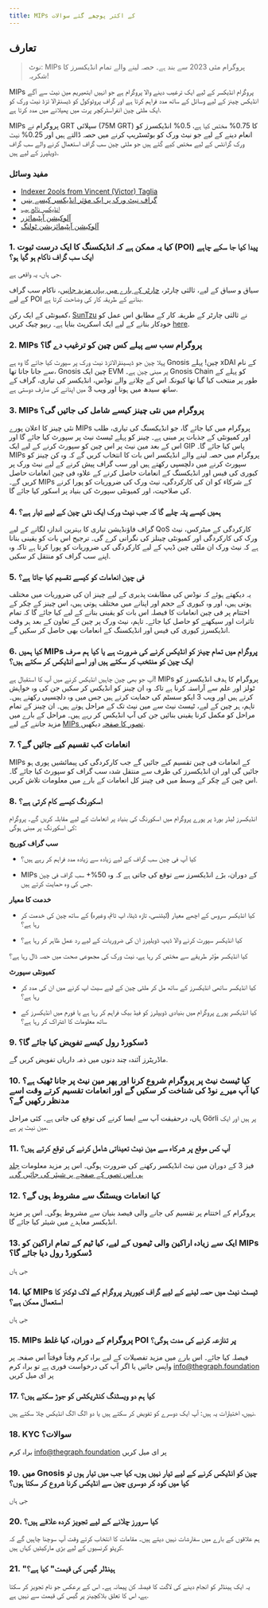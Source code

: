 ```yaml
---
title: MIPs کے اکثر پوچھے گئے سوالات
---
```


## تعارف

> نوٹ: MIPs پروگرام مئی 2023 سے بند ہے۔ حصہ لینے والے تمام انڈیکسرز کا شکریہ!

MIPs پروگرام انڈیکسر کے لیے ایک ترغیب دینے والا پروگرام ہے جو انہیں ایتھیریم مین نیٹ سے آگے انڈیکس چینز کے لیے وسائل کے ساتھ مدد فراہم کرتا ہے اور گراف پروٹوکول کو ڈیسنٹرالا ئزڈ نیٹ ورک کو ایک ملٹی چین انفراسٹرکچر پرت میں پھیلانے میں مدد کرتا ہے.

MIPs پروگرام نے GRT سپلائی (75M GRT) کا 0.75% مختص کیا ہے، 0.5% انڈیکسرز کو انعام دینے کے لیے جو نیٹ ورک کو بوٹسٹریپ کرنے میں حصہ ڈالتے ہیں اور 0.25% نیٹ ورک گرانٹس کے لیے مختص کیے گئے ہیں جو ملٹی چین سب گراف استعمال کرنے والے سب گراف ڈویلپرز کے لیے ہیں.

### مفید وسائل

- [Indexer 2ools from Vincent (Victor) Taglia](https://indexer-2ools.vincenttaglia.com/#/)
- [گراف نیٹ ورک پر ایک مؤثر انڈیکسر کیسے بنیں](https://thegraph.com/blog/how-to-become-indexer/)
- [انڈیکسر نالج ہب](https://thegraph.academy/indexers/)
- [آلوکیشن آپٹیمائزر](https://github.com/graphprotocol/allocationopt.jl)
- [آلوکیشن آپٹیمائزیشن ٹولنگ](https://github.com/anyblockanalytics/thegraph-allocation-optimization/)

### 1. کیا یہ ممکن ہے کہ انڈیکسنگ کا ایک درست ثبوت (POI) پیدا کیا جا سکے چاہے ایک سب گراف ناکام ہو گیا ہو؟

جی ہاں، یہ واقعی ہے.

سیاق و سباق کے لیے، ثالثی چارٹر، [چارٹر کے بارے میں یہاں مزید جانیں](https://hackmd.io/@4Ln8SAS4RX-505bIHZTeRw/BJcHzpHDu#Abstract)، ناکام سب گراف کے لیے POI بنانے کے طریقہ کار کی وضاحت کرتا ہے.

کمیونٹی کے ایک رکن، [SunTzu](https://github.com/suntzu93) نے ثالثی چارٹر کے طریقہ کار کے مطابق اس عمل کو خودکار بنانے کے لیے ایک اسکرپٹ بنایا ہے۔ ریپو چیک کریں [here](https://github.com/suntzu93/get_valid_poi_subgraph).

### 2. MIPs پروگرام سب سے پہلے کس چین کو ترغیب دے گا؟

پہلا چین جو ڈیسینٹرالائزڈ نیٹ ورک پر سپورٹ کیا جائے گا وہ ہے Gnosis چین! پہلے xDAI کے نام سے جانا جاتا تھا، Gnosis چین ایک EVM پر مبنی چین ہے۔ Gnosis Chain کو پہلے کے طور پر منتخب کیا گیا تھا کیونکہ اس کے چلانے والے نوڈس، انڈیکسر کی تیاری، گراف کے ساتھ سیدھ میں ہونا اور ویب 3 میں اپنانے کی صارف دوستی ہے.

### 3. MIPs پروگرام میں نئی ​​چینز کیسے شامل کی جائیں گی؟

نئی چینز کا اعلان پورے MIPs پروگرام میں کیا جائے گا، جو انڈیکسنگ کی تیاری، طلب اور کمیونٹی کے جذبات پر مبنی ہے۔ چینز کو پہلے ٹیسٹ نیٹ پر سپورٹ کیا جائے گا اور اس کے بعد مین نیٹ پر اس چین کو سپورٹ کرنے کے لیے ایک GIP پاس کیا جائے گا۔ MIPs پروگرام میں حصہ لینے والے انڈیکسر اس بات کا انتخاب کریں گے کہ وہ کن چینز کو سپورٹ کرنے میں دلچسپی رکھتے ہیں اور سب گراف پیش کرنے کے لیے نیٹ ورک پر کیوری کی فیس اور انڈیکسنگ کے انعامات حاصل کرنے کے علاوہ فی چین انعامات حاصل کریں گے۔ MIPs کے شرکاء کو ان کی کارکردگی، نیٹ ورک کی ضروریات کو پورا کرنے کی صلاحیت، اور کمیونٹی سپورٹ کی بنیاد پر اسکور کیا جائے گا.

### 4. ہمیں کیسے پتہ چلے گا کہ جب نیٹ ورک ایک نئی چین کے لیے تیار ہے؟

گراف فاؤنڈیشن تیاری کا بہترین اندازہ لگانے کے لیے QoS کارکردگی کے میٹرکس، نیٹ ورک کی کارکردگی اور کمیونٹی چینلز کی نگرانی کرے گی۔ ترجیح اس بات کو یقینی بنانا ہے کہ نیٹ ورک ان ملٹی چین ڈیپ کے لیے کارکردگی کی ضروریات کو پورا کرتا ہے تاکہ وہ اپنے سب گراف کو منتقل کر سکیں.

### 5. فی چین انعامات کو کیسے تقسیم کیا جاتا ہے؟

یہ دیکھتے ہوئے کہ نوڈس کی مطابقت پذیری کے لیے چینز ان کی ضروریات میں مختلف ہوتی ہیں، اور وہ کیوری کے حجم اور اپنانے میں مختلف ہوتی ہیں، اس چینز کے چکر کے اختتام پر فی چین انعامات کا فیصلہ اس بات کو یقینی بنانے کے لیے کیا جائے گا کہ تمام تاثرات اور سیکھنے کو حاصل کیا جائے۔ تاہم، نیٹ ورک پر چین کے تعاون کے بعد ہر وقت انڈیکسرز کیوری کی فیس اور انڈیکسنگ کے انعامات بھی حاصل کر سکیں گے.

### 6. کیا ہمیں MIPs پروگرام میں تمام چینز کو انڈیکس کرنے کی ضرورت ہے یا کیا ہم صرف ایک چین کو منتخب کر سکتے ہیں اور اسے انڈیکس کر سکتے ہیں؟

آپ جو بھی چین چاہیں انڈیکس کرنے میں آپ کا استقبال ہے! MIPs پروگرام کا ہدف انڈیکسرز کو ٹولز اور علم سے آراستہ کرنا ہے تاکہ وہ ان چینز کو انڈیکس کر سکیں جن کی وہ خواہش کرتے ہیں اور ویب 3 ایکو سسٹم کی حمایت کرتے ہیں جس میں وہ دلچسپی رکھتے ہیں۔ تاہم، ہر چین کے لیے، ٹیسٹ نیٹ سے مین نیٹ تک کے مراحل ہوتے ہیں۔ ان چینز کے تمام مراحل کو مکمل کرنا یقینی بنائیں جن کی آپ انڈیکس کر رہے ہیں۔ مراحل کے بارے میں مزید جاننے کے لیے [MIPs تصور کا صفحہ](https://thegraphfoundation.notion.site/MIPs-Home-911e1187f1d94d12b247317265f81059) دیکھیں.

### 7. انعامات کب تقسیم کیے جائیں گے؟

MIPs کے انعامات فی چین تقسیم کیے جائیں گے جب کارکردگی کی پیمائشیں پوری ہو جائیں گی اور ان انڈیکسرز کی طرف سے منتقل شدہ سب گراف کو سپورٹ کیا جائے گا۔ اس چین کے چکر کے وسط میں فی چینز کل انعامات کے بارے میں معلومات تلاش کریں.

### 8. اسکورنگ کیسے کام کرتی ہے؟

انڈیکسرز لیڈر بورڈ پر پورے پروگرام میں اسکورنگ کی بنیاد پر انعامات کے لیے مقابلہ کریں گے۔ پروگرام کی اسکورنگ پر مبنی ہوگی:

**سب گراف کوریج**

- کیا آپ فی چین سب گراف کے لیے زیادہ سے زیادہ مدد فراہم کر رہے ہیں؟

- MIPs کے دوران، بڑے انڈیکسرز سے توقع کی جاتی ہے کہ وہ 50%+ سب گراف فی چین جس کی وہ حمایت کرتے ہیں.

**خدمت کا معیار**

- کیا انڈیکسر سروس کے اچھے معیار (لیٹنسی، تازہ ڈیٹا، اپ ٹائم، وغیرہ) کے ساتھ چین کی خدمت کر رہا ہے؟

- کیا انڈیکسر سپورٹ کرنے والا ڈیپ ڈویلپرز ان کی ضروریات کے لیے رد عمل ظاہر کر رہا ہے؟

کیا انڈیکسر مؤثر طریقے سے مختص کر رہا ہے، نیٹ ورک کی مجموعی صحت میں حصہ ڈال رہا ہے؟

**کمیونٹی سپورٹ**

- کیا انڈیکسر ساتھی انڈیکسرز کے ساتھ مل کر ملٹی چین کے لیے سیٹ اپ کرنے میں ان کی مدد کر رہا ہے؟

- کیا انڈیکسر پورے پروگرام میں بنیادی ڈویپلرز کو فیڈ بیک فراہم کر رہا ہے یا فورم میں انڈیکسرز کے ساتھ معلومات کا اشتراک کر رہا ہے؟

### 9. ڈسکورڈ رول کیسے تفویض کیا جائے گا؟

ماڈریٹرز آئندہ چند دنوں میں ذمہ داریاں تفویض کریں گے.

### 10. کیا ٹیسٹ نیٹ پر پروگرام شروع کرنا اور پھر مین نیٹ پر جانا ٹھیک ہے؟ کیا آپ میرے نوڈ کی شناخت کر سکیں گے اور انعامات تقسیم کرتے وقت اسے مدنظر رکھیں گے؟

ہاں، درحقیقت آپ سے ایسا کرنے کی توقع کی جاتی ہے۔ کئی مراحل Görli پر ہیں اور ایک مین نیٹ پر ہے.

### 11. آپ کس موقع پر شرکاء سے مین نیٹ تعیناتی شامل کرنے کی توقع کرتے ہیں؟

فیز 3 کے دوران مین نیٹ انڈیکسر رکھنے کی ضرورت ہوگی۔ اس پر مزید معلومات [جلد ہی اس تصور کے صفحے پر شیئر کی جائیں گی۔](https://thegraphfoundation.notion.site/MIPs-Home-911e1187f1d94d12b247317265f81059)

### 12. کیا انعامات ویسٹنگ سے مشروط ہوں گے؟

پروگرام کے اختتام پر تقسیم کی جانے والی فیصد بنیان سے مشروط ہوگی۔ اس پر مزید انڈیکسر معاہدے میں شیئر کیا جائے گا.

### 13. ایک سے زیادہ اراکین والی ٹیموں کے لیے، کیا ٹیم کے تمام اراکین کو MIPs ڈسکورڈ رول دیا جائے گا؟

جی ہاں

### 14. کیا MIPs ٹیسٹ نیٹ میں حصہ لینے کے لیے گراف کیوریٹر پروگرام کے لاک ٹوکنز کا استعمال ممکن ہے؟

جی ہاں

### 15. MIPs پروگرام کے دوران، کیا غلط POI پر تنازعہ کرنے کی مدت ہوگی؟

فیصلہ کیا جائے۔ اس بارے میں مزید تفصیلات کے لیے براہ کرم وقتاً فوقتاً اس صفحہ پر واپس جائیں یا اگر آپ کی درخواست فوری ہے تو براہ کرم info@thegraph.foundation پر ای میل کریں

### 17. کیا ہم دو ویسٹنگ کنٹریکٹس کو جوڑ سکتے ہیں؟

نہیں، اختیارات یہ ہیں: آپ ایک دوسرے کو تفویض کر سکتے ہیں یا دو الگ الگ انڈیکس چلا سکتے ہیں.

### 18. KYC سوالات؟

براہ کرم info@thegraph.foundation پر ای میل کریں

### 19. میں Gnosis چین کو انڈیکس کرنے کے لیے تیار نہیں ہوں، کیا جب میں تیار ہوں تو کیا میں کود کر دوسری چین سے انڈیکس کرنا شروع کر سکتا ہوں؟

جی ہاں

### 20. کیا سرورز چلانے کے لیے تجویز کردہ علاقے ہیں؟

ہم علاقوں کے بارے میں سفارشات نہیں دیتے ہیں۔ مقامات کا انتخاب کرتے وقت آپ سوچنا چاہیں گے کہ کرپٹو کرنسیوں کے لیے بڑی مارکیٹیں کہاں ہیں.

### 21. "ہینڈلر گیس کی قیمت" کیا ہے؟

یہ ایک ہینڈلر کو انجام دینے کی لاگت کا فیصلہ کن پیمانہ ہے۔ اس کے برعکس جو نام تجویز کر سکتا ہے، اس کا تعلق بلاکچینز پر گیس کی قیمت سے نہیں ہے.
